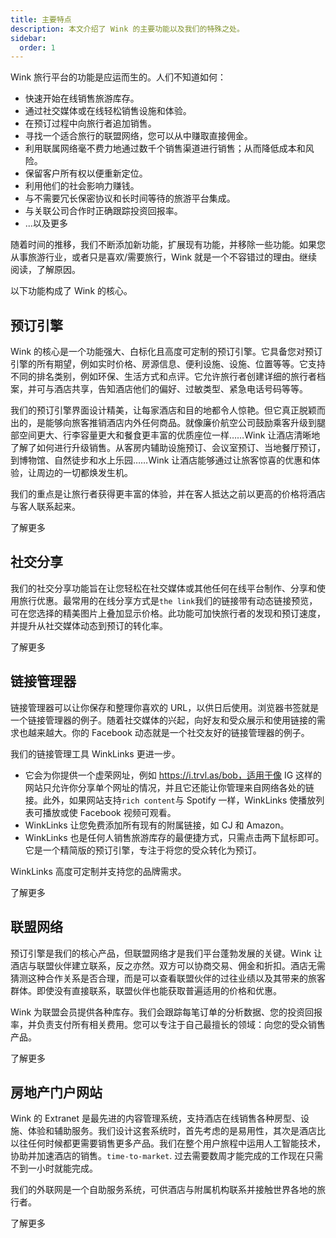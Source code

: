 ```yaml
---
title: 主要特点
description: 本文介绍了 Wink 的主要功能以及我们的特殊之处。
sidebar:
  order: 1
---
```


Wink 旅行平台的功能是应运而生的。人们不知道如何：

* 快速开始在线销售旅游库存。
* 通过社交媒体或在线轻松销售设施和体验。
* 在预订过程中向旅行者追加销售。
* 寻找一个适合旅行的联盟网络，您可以从中赚取直接佣金。
* 利用联属网络毫不费力地通过数千个销售渠道进行销售；从而降低成本和风险。
* 保留客户所有权以便重新定位。
* 利用他们的社会影响力赚钱。
* 与不需要冗长保密协议和长时间等待的旅游平台集成。
* 与关联公司合作时正确跟踪投资回报率。
* ...以及更多

随着时间的推移，我们不断添加新功能，扩展现有功能，并移除一些功能。如果您从事旅游行业，或者只是喜欢/需要旅行，Wink 就是一个不容错过的理由。继续阅读，了解原因。

以下功能构成了 Wink 的核心。

## 预订引擎

Wink 的核心是一个功能强大、白标化且高度可定制的预订引擎。它具备您对预订引擎的所有期望，例如实时价格、房源信息、便利设施、设施、位置等等。它支持不同的排名类别，例如环保、生活方式和点评。它允许旅行者创建详细的旅行者档案，并可与酒店共享，告知酒店他们的偏好、过敏类型、紧急电话号码等等。

我们的预订引擎界面设计精美，让每家酒店和目的地都令人惊艳。但它真正脱颖而出的，是能够向旅客推销酒店内外任何商品。就像廉价航空公司鼓励乘客升级到腿部空间更大、行李容量更大和餐食更丰富的优质座位一样……Wink 让酒店清晰地了解了如何进行升级销售。从客房内辅助设施预订、会议室预订、当地餐厅预订，到博物馆、自然徒步和水上乐园……Wink 让酒店能够通过让旅客惊喜的优惠和体验，让周边的一切都焕发生机。

我们的重点是让旅行者获得更丰富的体验，并在客人抵达之前以更高的价格将酒店与客人联系起来。

<LinkButton href="/booking-engine/in-a-nutshell">
  了解更多
</LinkButton>


## 社交分享

我们的社交分享功能旨在让您轻松在社交媒体或其他任何在线平台制作、分享和使用旅行优惠。最常用的在线分享方式是`the link`我们的链接带有动态链接预览，可在您选择的精美图片上叠加显示价格。此功能可加快旅行者的发现和预订速度，并提升从社交媒体动态到预订的转化率。

<LinkButton href="/studio/shareable-links">
  了解更多
</LinkButton>


## 链接管理器

链接管理器可以让你保存和整理你喜欢的 URL，以供日后使用。浏览器书签就是一个链接管理器的例子。随着社交媒体的兴起，向好友和受众展示和使用链接的需求也越来越大。你的 Facebook 动态就是一个社交友好的链接管理器的例子。

我们的链接管理工具 WinkLinks 更进一步。

* 它会为你提供一个虚荣网址，例如 https://i.trvl.as/bob，适用于像 IG 这样的网站只允许你分享单个网址的情况，并且它还能让你管理来自网络各处的链接。此外，如果网站支持`rich content`与 Spotify 一样，WinkLinks 使播放列表可播放或使 Facebook 视频可观看。
* WinkLinks 让您免费添加所有现有的附属链接，如 CJ 和 Amazon。
* WinkLinks 也是任何人销售旅游库存的最便捷方式，只需点击两下鼠标即可。它是一个精简版的预订引擎，专注于将您的受众转化为预订。

WinkLinks 高度可定制并支持您的品牌需求。

<LinkButton href="/link-manager/wink-links">
  了解更多
</LinkButton>


## 联盟网络

预订引擎是我们的核心产品，但联盟网络才是我们平台蓬勃发展的关键。Wink 让酒店与联盟伙伴建立联系，反之亦然。双方可以协商交易、佣金和折扣。酒店无需猜测这种合作关系是否合理，而是可以查看联盟伙伴的过往业绩以及其带来的旅客群体。即使没有直接联系，联盟伙伴也能获取普遍适用的价格和优惠。

Wink 为联盟会员提供各种库存。我们会跟踪每笔订单的分析数据、您的投资回报率，并负责支付所有相关费用。您可以专注于自己最擅长的领域：向您的受众销售产品。

<LinkButton href="/studio/what-is-studio">
  了解更多
</LinkButton>


## 房地产门户网站

Wink 的 Extranet 是最先进的内容管理系统，支持酒店在线销售各种房型、设施、体验和辅助服务。我们设计这套系统时，首先考虑的是易用性，其次是酒店比以往任何时候都更需要销售更多产品。我们在整个用户旅程中运用人工智能技术，协助并加速酒店的销售。`time-to-market`. 过去需要数周才能完成的工作现在只需不到一小时就能完成。

我们的外联网是一个自助服务系统，可供酒店与附属机构联系并接触世界各地的旅行者。

<LinkButton href="/extranet/what-is-extranet">
  了解更多
</LinkButton>

